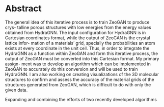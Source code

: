 # Abstract {.unnumbered}



The general idea of this iterative process is to train ZeoGAN to produce crys-
talline porous structures with low energies from the energy values obtained
from HydraGNN. The input configuration for HydraGNN is in Cartesian
coordinates format, while the output of ZeoGAN is the crystal lattice infor-
mation of a materials' grid, specially the probabilities an atom exists at
every coordinate in the unit cell. Thus, in order to integrate the HydraGNN
as a function within ZeoGAN and form this iterative process, the output of ZeoGAN must be converted into this Cartesian format. My primary assign-
ment was to develop an algorithm which can be implemented in ZeoGAN to
accurately do this conversion and will be used to train HydraGNN. I am also
working on creating visualizations of the 3D molecular structures to confirm
and assess the accuracy of the material grids of the structures generated from
ZeoGAN, which is difficult to do with only the given data.

Expanding and combining the efforts of two recently developed algorithms 